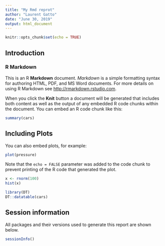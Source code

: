 ```yaml
---
title: "My Rmd reprot"
author: "Laurent Gatto"
date: "June 30, 2019"
output: html_document
---
```


```r
knitr::opts_chunk$set(echo = TRUE)
```

## Introduction

### R Markdown

This is an R **Markdown** document. *Markdown* is a simple formatting syntax for authoring HTML, PDF, and MS Word documents. For more details on using R Markdown see <http://rmarkdown.rstudio.com>.

When you click the **Knit** button a document will be generated that includes both content as well as the output of any embedded R code chunks within the document. You can embed an R code chunk like this:

```r
summary(cars)
```

## Including Plots

You can also embed plots, for example:

```r
plot(pressure)
```

Note that the `echo = FALSE` parameter was added to the code chunk to prevent printing of the R code that generated the plot.

```r
x <- rnorm(100)
hist(x)
```


```r
library(DT)
DT::datatable(cars)
```

## Session information

All packages and their versions used to generate this report are shown below.

```r
sessionInfo()
```




